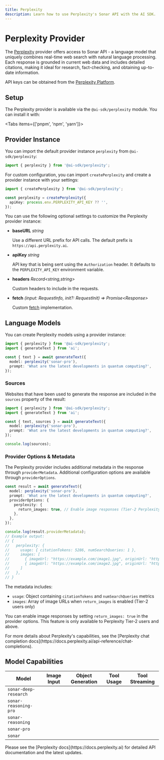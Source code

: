 ```yaml
---
title: Perplexity
description: Learn how to use Perplexity's Sonar API with the AI SDK.
---
```


# Perplexity Provider

The [Perplexity](https://sonar.perplexity.ai) provider offers access to Sonar API - a language model that uniquely combines real-time web search with natural language processing. Each response is grounded in current web data and includes detailed citations, making it ideal for research, fact-checking, and obtaining up-to-date information.

API keys can be obtained from the [Perplexity Platform](https://docs.perplexity.ai).

## Setup

The Perplexity provider is available via the `@ai-sdk/perplexity` module. You can install it with:

<Tabs items={['pnpm', 'npm', 'yarn']}>
  <Tab>
    <Snippet text="pnpm add @ai-sdk/perplexity" dark />
  </Tab>
  <Tab>
    <Snippet text="npm install @ai-sdk/perplexity" dark />
  </Tab>
  <Tab>
    <Snippet text="yarn add @ai-sdk/perplexity" dark />
  </Tab>
</Tabs>

## Provider Instance

You can import the default provider instance `perplexity` from `@ai-sdk/perplexity`:

```ts
import { perplexity } from '@ai-sdk/perplexity';
```

For custom configuration, you can import `createPerplexity` and create a provider instance with your settings:

```ts
import { createPerplexity } from '@ai-sdk/perplexity';

const perplexity = createPerplexity({
  apiKey: process.env.PERPLEXITY_API_KEY ?? '',
});
```

You can use the following optional settings to customize the Perplexity provider instance:

- **baseURL** _string_

  Use a different URL prefix for API calls.
  The default prefix is `https://api.perplexity.ai`.

- **apiKey** _string_

  API key that is being sent using the `Authorization` header. It defaults to
  the `PERPLEXITY_API_KEY` environment variable.

- **headers** _Record&lt;string,string&gt;_

  Custom headers to include in the requests.

- **fetch** _(input: RequestInfo, init?: RequestInit) => Promise&lt;Response&gt;_

  Custom [fetch](https://developer.mozilla.org/en-US/docs/Web/API/fetch) implementation.

## Language Models

You can create Perplexity models using a provider instance:

```ts
import { perplexity } from '@ai-sdk/perplexity';
import { generateText } from 'ai';

const { text } = await generateText({
  model: perplexity('sonar-pro'),
  prompt: 'What are the latest developments in quantum computing?',
});
```

### Sources

Websites that have been used to generate the response are included in the `sources` property of the result:

```ts
import { perplexity } from '@ai-sdk/perplexity';
import { generateText } from 'ai';

const { text, sources } = await generateText({
  model: perplexity('sonar-pro'),
  prompt: 'What are the latest developments in quantum computing?',
});

console.log(sources);
```

### Provider Options & Metadata

The Perplexity provider includes additional metadata in the response through `providerMetadata`.
Additional configuration options are available through `providerOptions`.

```ts
const result = await generateText({
  model: perplexity('sonar-pro'),
  prompt: 'What are the latest developments in quantum computing?',
  providerOptions: {
    perplexity: {
      return_images: true, // Enable image responses (Tier-2 Perplexity users only)
    },
  },
});

console.log(result.providerMetadata);
// Example output:
// {
//   perplexity: {
//     usage: { citationTokens: 5286, numSearchQueries: 1 },
//     images: [
//       { imageUrl: "https://example.com/image1.jpg", originUrl: "https://elsewhere.com/page1", height: 1280, width: 720 },
//       { imageUrl: "https://example.com/image2.jpg", originUrl: "https://elsewhere.com/page2", height: 1280, width: 720 }
//     ]
//   },
// }
```

The metadata includes:

- `usage`: Object containing `citationTokens` and `numSearchQueries` metrics
- `images`: Array of image URLs when `return_images` is enabled (Tier-2 users only)

You can enable image responses by setting `return_images: true` in the provider options. This feature is only available to Perplexity Tier-2 users and above.

<Note>
  For more details about Perplexity's capabilities, see the [Perplexity chat
  completion docs](https://docs.perplexity.ai/api-reference/chat-completions).
</Note>

## Model Capabilities

| Model                 | Image Input         | Object Generation   | Tool Usage          | Tool Streaming      |
| --------------------- | ------------------- | ------------------- | ------------------- | ------------------- |
| `sonar-deep-research` | <Cross size={18} /> | <Check size={18} /> | <Cross size={18} /> | <Cross size={18} /> |
| `sonar-reasoning-pro` | <Cross size={18} /> | <Check size={18} /> | <Cross size={18} /> | <Cross size={18} /> |
| `sonar-reasoning`     | <Cross size={18} /> | <Check size={18} /> | <Cross size={18} /> | <Cross size={18} /> |
| `sonar-pro`           | <Cross size={18} /> | <Check size={18} /> | <Cross size={18} /> | <Cross size={18} /> |
| `sonar`               | <Cross size={18} /> | <Check size={18} /> | <Cross size={18} /> | <Cross size={18} /> |

<Note>
  Please see the [Perplexity docs](https://docs.perplexity.ai) for detailed API
  documentation and the latest updates.
</Note>
